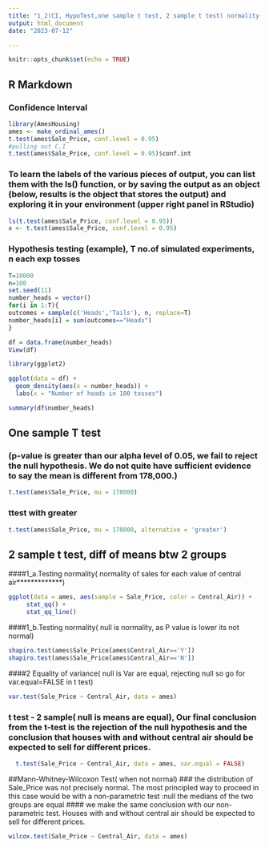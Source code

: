 ---
title: "1_2(CI, HypoTest,one sample t test, 2 sample t test( normality(shapiro wilko), equal variance), Mann whitneywilcoxn)"
output: html_document
date: "2023-07-12"

---

```{r setup, include=FALSE}
knitr::opts_chunk$set(echo = TRUE)
```

## R Markdown

### Confidence Interval

```{r ames}
library(AmesHousing)
ames <- make_ordinal_ames() 
t.test(ames$Sale_Price, conf.level = 0.95)
#pulling out C.I
t.test(ames$Sale_Price, conf.level = 0.95)$conf.int
```

### To learn the labels of the various pieces of output, you can list them with the ls() function, or by saving the output as an object (below, results is the object that stores the output) and exploring it in your environment (upper right panel in RStudio)

```{r above }
ls(t.test(ames$Sale_Price, conf.level = 0.95))
x <- t.test(ames$Sale_Price, conf.level = 0.95)
```

### Hypothesis testing (example), T no.of simulated experiments, n each exp tosses
```{r}
T=10000
n=100
set.seed(11)
number_heads = vector()
for(i in 1:T){
outcomes = sample(c('Heads','Tails'), n, replace=T)
number_heads[i] = sum(outcomes=="Heads")
}

df = data.frame(number_heads)
View(df)

library(ggplot2)

ggplot(data = df) +
  geom_density(aes(x = number_heads)) + 
  labs(x = "Number of heads in 100 tosses")

summary(df$number_heads)
```
## One sample T test 
### (p-value is greater than our alpha level of 0.05, we fail to reject the null hypothesis. We do not quite have sufficient evidence to say the mean is different from 178,000.)
```{r}
t.test(ames$Sale_Price, mu = 178000)

```
###  ttest with greater
```{r}
t.test(ames$Sale_Price, mu = 178000, alternative = 'greater')
```

## 2 sample t test, diff of means btw 2 groups

####1_a.Testing normality( normality of sales for each value of central air*************)
```{r}
ggplot(data = ames, aes(sample = Sale_Price, color = Central_Air)) +
     stat_qq() +
     stat_qq_line()
```
####1_b.Testing normality( null is normality, as P value is lower its not normal)
```{r}
shapiro.test(ames$Sale_Price[ames$Central_Air=='Y'])
shapiro.test(ames$Sale_Price[ames$Central_Air=='N'])
```
####2 Equality of variance( null is Var are equal, rejecting null so go for var.equal=FALSE in t test)
```{r}
var.test(Sale_Price ~ Central_Air, data = ames)
```
### t test - 2 sample( null is means are equal), Our final conclusion from the t-test is the rejection of the null hypothesis and the conclusion that houses with and without central air should be expected to sell for different prices.
```{r}
  t.test(Sale_Price ~ Central_Air, data = ames, var.equal = FALSE)
```
##Mann-Whitney-Wilcoxon Test( when not normal)
### the distribution of Sale_Price was not precisely normal. The most principled way to proceed in this case would be with a non-parametric test :null the medians of the two groups are equal 
#### we make the same conclusion with our non-parametric test. Houses with and without central air should be expected to sell for different prices.
```{r}
wilcox.test(Sale_Price ~ Central_Air, data = ames)
```

